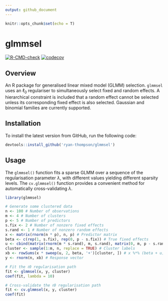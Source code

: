 ```yaml
---
output: github_document
---
```


```r
knitr::opts_chunk$set(echo = T)
```

# glmmsel

[![R-CMD-check](https://github.com/ryan-thompson/glmmsel/workflows/R-CMD-check/badge.svg)](https://github.com/ryan-thompson/glmmsel/actions)
[![codecov](https://codecov.io/gh/ryan-thompson/glmmsel/branch/master/graph/badge.svg)](https://github.com/ryan-thompson/glmmsel/actions)

## Overview

An R package for generalised linear mixed model (GLMM) selection. `glmmsel` uses an $\ell_0$ regulariser to simultaneously select fixed and random effects. A hierarchical constraint is included that a random effect cannot be selected unless its corresponding fixed effect is also selected. Gaussian and binomial families are currently supported.

## Installation

To install the latest version from GitHub, run the following code:
``` r
devtools::install_github('ryan-thompson/glmmsel')
```

## Usage

The `glmmsel()` function fits a sparse GLMM over a sequence of the regularisation parameter $\lambda$, with different values yielding different sparsity levels. The `cv.glmmsel()` function provides a convenient method for automatically cross-validating $\lambda$.
```r
library(glmmsel)

# Generate some clustered data
n <- 100 # Number of observations
m <- 4 # Number of clusters
p <- 5 # Number of predictors
s.fix <- 2 # Number of nonzero fixed effects
s.rand <- 1 # Number of nonzero random effects
x <- matrix(rnorm(n * p), n, p) # Predictor matrix
beta <- c(rep(1, s.fix), rep(0, p - s.fix)) # True fixed effects
u <- cbind(matrix(rnorm(m * s.rand), m, s.rand), matrix(0, m, p - s.rand)) # True random effects
cluster <- sample(1:m, n, replace = TRUE) # Cluster labels
xb <- rowSums(x * sweep(u, 2, beta, '+')[cluster, ]) # x %*% (beta + u) matrix
y <- rnorm(n, xb) # Response vector

# Fit the ℓ0 regularisation path
fit <- glmmsel(x, y, cluster)
coef(fit, lambda = 10)

# Cross-validate the ℓ0 regularisation path
fit <- cv.glmmsel(x, y, cluster)
coef(fit)
```

